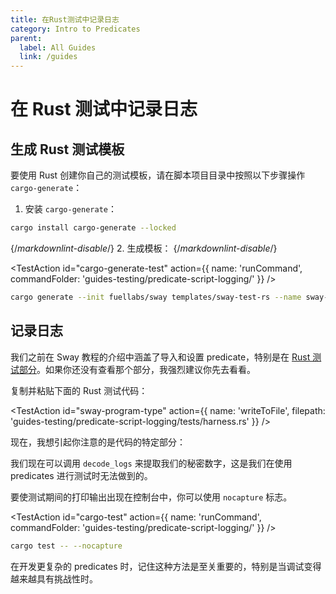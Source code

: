 ```yaml
---
title: 在Rust测试中记录日志
category: Intro to Predicates
parent:
  label: All Guides
  link: /guides
---
```

# 在 Rust 测试中记录日志

## 生成 Rust 测试模板

要使用 Rust 创建你自己的测试模板，请在脚本项目目录中按照以下步骤操作 `cargo-generate`：

1. 安装 `cargo-generate`：

```bash
cargo install cargo-generate --locked
```
{/*markdownlint-disable*/}
2. 生成模板：
{/*markdownlint-disable*/}
 
 

<TestAction
id="cargo-generate-test"
action={{
  name: 'runCommand',
  commandFolder: 'guides-testing/predicate-script-logging/'
}}
/>

```bash
cargo generate --init fuellabs/sway templates/sway-test-rs --name sway-store
```

## 记录日志

我们之前在 Sway 教程的介绍中涵盖了导入和设置 predicate，特别是在 [Rust 测试部分](https://docs.fuel.network/guides/intro-to-sway/rust-sdk/)。如果你还没有查看那个部分，我强烈建议你先去看看。

复制并粘贴下面的 Rust 测试代码：
 

<TestAction
id="sway-program-type"
action={{
  name: 'writeToFile',
  filepath: 'guides-testing/predicate-script-logging/tests/harness.rs'
}}
/>

<CodeImport
  file="../../examples/intro-to-predicates/predicate-script-logging/tests/harness.rs"
  comment="all"
  commentType="//"
  lang="sway"
/>

现在，我想引起你注意的是代码的特定部分：
 
<CodeImport
  file="../../examples/intro-to-predicates/predicate-script-logging/tests/harness.rs"
  comment="logs"
  commentType="//"
  lang="sway"
/>
我们现在可以调用 `decode_logs` 来提取我们的秘密数字，这是我们在使用 predicates 进行测试时无法做到的。

要使测试期间的打印输出出现在控制台中，你可以使用 `nocapture` 标志。
  
<TestAction
id="cargo-test"
action={{
  name: 'runCommand',
  commandFolder: 'guides-testing/predicate-script-logging/'
}}
/>

```sh
cargo test -- --nocapture
```

在开发更复杂的 predicates 时，记住这种方法是至关重要的，特别是当调试变得越来越具有挑战性时。


